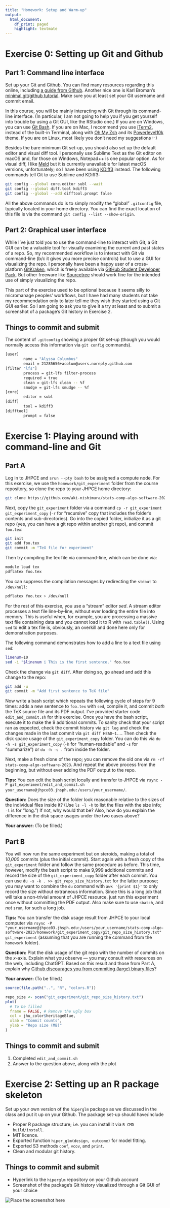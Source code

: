 ```yaml
---
title: "Homework: Setup and Warm-up"
output:
  html_document:
    df_print: paged
    highlight: textmate
---
```



# Exercise 0: Setting up Git and Github

## Part 1: Command line interface 

Set up your Git and Github. 
You can find many resources regarding this online, including [a guide from Github](https://docs.github.com/en/get-started/quickstart/set-up-git).
Another nice one is Karl Broman's [minimal git/github tutorial](https://kbroman.org/github_tutorial/).
Make sure you at least set your Git username and commit email.

In this course, you will be mainly interacting with Git through its command-line interface. 
(In particular, I am not going to help you if you get yourself into trouble by using a Git GUI, like the RStudio one.)
If you are on Windows, you can use [Git Bash](https://www.atlassian.com/git/tutorials/git-bash). 
If you are on Mac, I recommend you use [iTerm2](https://iterm2.com/), instead of the built-in Terminal, along with [Oh My Zsh](https://ohmyz.sh/) and its [Powerlevel10k](https://github.com/romkatv/powerlevel10k) theme. 
If you are on Linux, most likely you don't need my suggestions :-)

Besides the bare minimum Git set-up, you should also set up the default editor and visual diff tool. 
I personally use Sublime Text as the Git editor on macOS and, for those on Windows, Notepad++ is one popular option. 
As for visual diff, I like [Meld](https://meldmerge.org/) but it is currently unavailable for latest macOS versions, unfortunately;
so I have been using [KDiff3](https://apps.kde.org/kdiff3/) instead.
The following commands tell Git to use Sublime and KDiff3:

```bash
git config --global core.editor subl --wait
git config --global diff.tool kdiff3
git config --global --add difftool.prompt false
```

All the above commands do is to simply modify the "global" `.gitconfig` file, typically located in your home directory. You can find the exact location of this file is via the command `git config --list --show-origin`. 

## Part 2: Graphical user interface

While I've just told you to use the command-line to interact with Git, a Git GUI can be a valuable tool for visually examining the current and past states of a repo.
So, my recommended workflow is to interact with Git via command-line (b/c it gives you more precise controls) but to use a GUI for visualizing the repo. 
I personally have been a happy user of a cross-platform [GitKraken](https://www.gitkraken.com/), which is freely available via [GitHub Student Developer Pack](https://education.github.com/pack/). 
But other freeware like [Sourcetree](https://www.sourcetreeapp.com/) should work fine for the intended use of simply visualizing the repo. 

This part of the exercise used to be optional because it seems silly to micromanage peoples' workflows, but I have had many students not take my recommendation only to later tell me they wish they started using a Git GUI earlier.
So I am going to ask you to give it a try at least and to submit a screenshot of a package's Git history in Exercise 2.

## Things to commit and submit

The content of `.gitconfig` showing a proper Git set-up (though you would normally access this information via `git config` commands).

```bash
[user]
        name = "Alyssa Columbus"
        email = 21285656+acolum@users.noreply.github.com
[filter "lfs"]
        process = git-lfs filter-process
        required = true
        clean = git-lfs clean -- %f
        smudge = git-lfs smudge -- %f
[core]
        editor = subl
[diff]
        tool = kdiff3
[difftool]
        prompt = false
```



# Exercise 1: Playing around with command-line and Git

## Part A

Log in to JHPCE and `srun --pty bash` to be assigned a compute node. 
For this exercise, we use the `homework/git_experiment` folder from the course repository, so clone the repo to your JHPCE home directory:

```bash
git clone https://github.com/aki-nishimura/stats-comp-algo-software-2023
```

Next, copy the `git_experiment` folder via a command `cp -r git_experiment git_experiment_copy` (`-r` for "recursive" copy that includes the folder's contents and sub-directories).
Go into the copied folder, initialize it as a git repo (yes, you can have a git repo within another git repo), and commit `foo.tex`:

```bash
git init
git add foo.tex
git commit -m "TeX file for experiment" 
```

Then try compiling the tex file via command-line, which can be done via:

```bash
module load tex
pdflatex foo.tex
``` 

You can suppress the compilation messages by redirecting the `stdout` to `/dev/null`:
```bash
pdflatex foo.tex > /dev/null
```

For the rest of this exercise, you use a "stream" editor _sed_. 
A stream editor processes a text file line-by-line, without ever loading the entire file into memory. 
This is useful when, for example, you are processing a massive text file containing data and you cannot load it to R with `read.table()`.
Using `sed` to edit a tex file is, obviously, an overkill and done here only for demonstration purposes.

The following command demonstrates how to add a line to a text file using `sed`: 

```bash
linenum=10
sed -i "$linenum i This is the first sentence." foo.tex
```

Check the change via `git diff`. After doing so, go ahead and add this change to the repo:

```bash
git add -u
git commit -m "Add first sentence to TeX file"
```

Now write a bash script which repeats the following cycle of steps for 9 times: adds a new sentence to `foo.tex` with `sed`, compile it, and commit *both* the TeX source file and its PDF output. 
I've provided starter code `edit_and_commit.sh` for this exercise. 
Once you have the bash script, execute it to make the 9 additional commits.
To sanity check that your script ran as expected, check the commit history via `git log` and check the changes made in the last commit via `git diff HEAD~1..`.
Then check the disk space usage of the `git_experiment_copy` folder. 
You can do this via `du -h -s git_experiment_copy` (`-h` for "human-readable" and `-s` for "summarize") or `du -h -s .` from inside the folder.

Next, make a fresh clone of the repo; you can remove the old one via `rm -rf stats-comp-algo-software-2023`.
And repeat the above process from the beginning, but without ever adding the PDF output to the repo.

**Tips:**
You can edit the bash script locally and transfer to JHPCE via `rsync -P git_experiment/edit_and_commit.sh your_username@jhpce03.jhsph.edu:/users/your_username/`.

**Question:** 
Does the size of the folder look reasonable relative to the sizes of the individual files inside it? 
(Use `ls -l -h` to list the files with the size info; `-l` is for "long.") 
If not, why would that be? 
Also, how do you explain the difference in the disk space usages under the two cases above?

**Your answer:** (To be filled.)

## Part B

You will now run the same experiment but on steroids, making a total of _10,000_ commits (plus the initial commit).
Start again with a fresh copy of the `git_experiment` folder and follow the same procedure as before.
This time, however, modify the bash script to make 9,999 additional commits and record the size of the `git_experiment_copy` folder after each commit.
You can use `du -s -k . >> git_repo_size_history.txt` for the latter purpose;
you may want to combine the `du` command with `awk '{print $1}'` to only record the size without extraneous information.
Since this is a long job that will take a non-trivial amount of JHPCE resource, just run this experiment once without committing the PDF output.
Also make sure to use `sbatch`, and _not_ `srun`, for such a long job.

**Tips:**
You can transfer the disk usage result from JHPCE to your local computer via 
`rsync -P "your_username@jhpce03.jhsph.edu:/users/your_username/stats-comp-algo-software-2023/homework/git_experiment_copy/git_repo_size_history.txt" git_experiment` (assuming that you are running the command from the `homework` folder).

**Question:** 
Plot the disk usage of the git repo with the number of commits on the $x$-axis.
Explain what you observe --- you may consult with resources on the web, including ChatGPT.
Based on this result and those from Part A, explain why [Github discourages you from commiting (large) binary files](https://docs.github.com/en/repositories/working-with-files/managing-large-files/about-large-files-on-github)?

**Your answer:** (To be filled.)

```r
source(file.path("..", "R", "colors.R"))

repo_size <- scan("git_experiment/git_repo_size_history.txt")
plot(
  # To be filled
  frame = FALSE, # Remove the ugly box
  col = jhu_color$heritageBlue,
  xlab = "Commit counts",
  ylab = "Repo size (MB)"
)
```

## Things to commit and submit

1. Completed `edit_and_commit.sh`
2. Answer to the question above, along with the plot


# Exercise 2: Setting up an R package skeleton

Set up your own version of the `hiperglm` package as we discussed in the class and put it up on your Github. The package set-up should have/include

* Proper R package structure; i.e. you can install it via `R CMD build/install`.
* MIT licence.
* Exported function `hiper_glm(design, outcome)` for model fitting.
* Exported S3 methods `coef`, `vcov`, and `print`.
* Clean and modular git history.

## Things to commit and submit

- Hyperlink to the `hiperglm` repository on your Github account
- Screenshot of the package's Git history visualized through a Git GUI of your choice

<img src="figure/git_history_screenshot.png" alt="Place the screenshot here"/>
